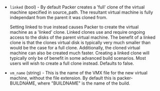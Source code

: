 <!-- Code generated from the comments of the Config struct in builder/vmware/vmx/config.go; DO NOT EDIT MANUALLY -->

-   `linked` (bool) - By default Packer creates a 'full' clone of the virtual machine
    specified in source_path. The resultant virtual machine is fully
    independant from the parent it was cloned from.
    
    Setting linked to true instead causes Packer to create the virtual
    machine as a 'linked' clone. Linked clones use and require ongoing
    access to the disks of the parent virtual machine. The benefit of a
    linked clone is that the clones virtual disk is typically very much
    smaller than would be the case for a full clone. Additionally, the
    cloned virtual machine can also be created much faster. Creating a
    linked clone will typically only be of benefit in some advanced build
    scenarios. Most users will wish to create a full clone instead. Defaults
    to false.
    
-   `vm_name` (string) - This is the name of the VMX file for the new virtual
    machine, without the file extension. By default this is packer-BUILDNAME,
    where "BUILDNAME" is the name of the build.
    

